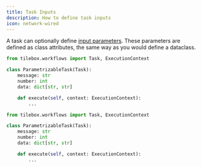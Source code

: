 ```yaml
---
title: Task Inputs
description: How to define task inputs
icon: network-wired
---
```


A task can optionally define [input parameters](/workflow/tasks#input-parameters).
These parameters are defined as class attributes, the same way as you would define a dataclass.

<RequestExample>

```python Python (Sync)
from tilebox.workflows import Task, ExecutionContext

class ParametrizableTask(Task):
    message: str
    number: int
    data: dict[str, str]

    def execute(self, context: ExecutionContext):
        ...
```

```python Python (Async)
from tilebox.workflows import Task, ExecutionContext

class ParametrizableTask(Task):
    message: str
    number: int
    data: dict[str, str]

    def execute(self, context: ExecutionContext):
        ...
```

</RequestExample>
